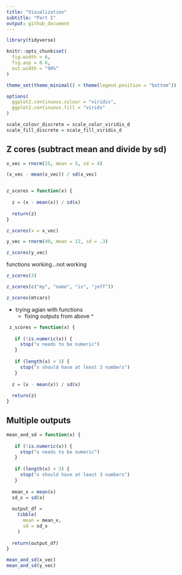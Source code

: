 ```yaml
---
title: "Visualization"
subtitle: "Part I"
output: github_document
---
```


```r
library(tidyverse)

knitr::opts_chunk$set(
  fig.width = 6,
  fig.asp = 0.6, 
  out.width = "90%"
)

theme_set(theme_minimal() + theme(legend.position = "bottom"))

options(
  ggplot2.continuous.colour = "viridis",
  ggplot2.continuous.fill = "virids"
)

scale_colour_discrete = scale_color_viridis_d
scale_fill_discrete = scale_fill_viridis_d
```

## Z cores (subtract mean and divide by sd)

```r
x_vec = rnorm(25, mean = 5, sd = 4)

(x_vec - mean(x_vec)) / sd(x_vec)


z_scores = function(x) {
  
  z = (x - mean(x)) / sd(x)
 
  return(z)
}

z_scores(x = x_vec)

y_vec = rnorm(40, mean = 12, sd = .3)

z_scores(y_vec)
```


functions working...not working 
 

```r
z_scores(3)

z_scores(c("my", "name", "is", "jeff"))

z_scores(mtcars)

```

 - trying agian with functions
      - fixing outputs from above ^
 
```r
 z_scores = function(x) {
   
   if (!is.numeric(x)) {
     stop("x needs to be numeric")
   }
   
   if (length(x) < 3) {
     stop("x should have at least 3 numbers")
   }
  
  z = (x - mean(x)) / sd(x)
 
  return(z)
}
```
 

## Multiple outputs 

```r
mean_and_sd = function(x) {
   
   if (!is.numeric(x)) {
     stop("x needs to be numeric")
   }
   
   if (length(x) < 3) {
     stop("x should have at least 3 numbers")
   }
  
  mean_x = mean(x)
  sd_x = sd(x)
  
  output_df = 
    tibble(
      mean = mean_x, 
      sd = sd_x
    )
 
  return(output_df)
}

mean_and_sd(x_vec)
mean_and_sd(y_vec)
```





